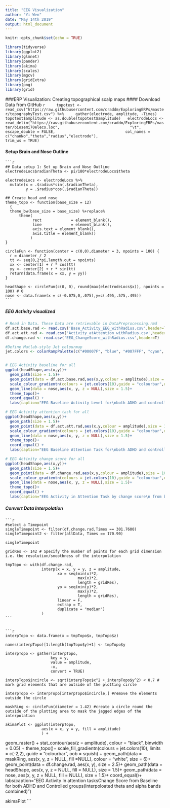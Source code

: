 ---
title: "EEG Visualization"
author: "Yi Wen"
date: "May 14th 2019"
output: html_document
---

```{r setup, include=FALSE}
knitr::opts_chunk$set(echo = TRUE)
```

```{r, warning = FALSE, message = FALSE}
library(tidyverse)
library(ggplot2)
library(glmnet)
library(pander)
library(akima)
library(scales)
library(mgcv)
library(gridExtra)
library(png)
library(grid)
```

###ERP Visualization: Creating topographical scalp maps
#### Download Data from GitHub
    ```{r}
    topotest <- read_csv("https://raw.githubusercontent.com/craddm/ExploringERPs/master/topographyTest.csv") %>%
    gather(electrode, amplitude, -Times)
  topotest$amplitude <- as.double(topotest$amplitude)
  electrodeLocs <- read_delim("https://raw.githubusercontent.com/craddm/ExploringERPs/master/biosemi70elecs.loc",
                              "\t",
                              escape_double = FALSE,
                              col_names = c("chanNo","theta","radius","electrode"),
                              trim_ws = TRUE)
    ```

#### Setup Brain and Nose Outline
    ```{r}
    ## Data setup 1: Set up Brain and Nose Outline
    electrodeLocs$radianTheta <- pi/180*electrodeLocs$theta
    
    electrodeLocs <- electrodeLocs %>%
      mutate(x = .$radius*sin(.$radianTheta),
             y = .$radius*cos(.$radianTheta))
    
    ## Create head and nose
    theme_topo <- function(base_size = 12)
      {
      theme_bw(base_size = base_size) %+replace%
          theme(
                rect             = element_blank(),
                line             = element_blank(),
                axis.text = element_blank(),
                axis.title = element_blank()
               )
    }
    
    circleFun <- function(center = c(0,0),diameter = 3, npoints = 100) {
      r = diameter / 2
      tt <- seq(0,2*pi,length.out = npoints)
      xx <- center[1] + r * cos(tt)
      yy <- center[2] + r * sin(tt)
      return(data.frame(x = xx, y = yy))
    }
    
    headShape <- circleFun(c(0, 0), round(max(electrodeLocs$x)), npoints = 100) # 0
    nose <- data.frame(x = c(-0.075,0,.075),y=c(.495,.575,.495))
    ```

##### EEG Activity visualized

```{r, message=F, warning=F}
# Read in Data. These Data are retrievable in DataPreprocessing.rmd
df.act.base.rad <- read.csv('Base_Activity_EEG_withRadius.csv',header=T)
df.act.att.rad <- read.csv('Activity_atAttention_withRadius.csv',header=T)
df.change.rad <- read.csv('EEG_ChangeScore_withRadius.csv',header=T)
```

```{r}
#Define Matlab-style Jet colourmap
jet.colors <- colorRampPalette(c("#00007F", "blue", "#007FFF", "cyan", "#7FFF7F", "yellow", "#FF7F00", "red", "#7F0000"))


# EEG Activity baseline for all
ggplot(headShape,aes(x,y))+
  geom_path(size = 1.5)+
  geom_point(data = df.act.base.rad,aes(x,y,colour = amplitude),size = 10)+
  scale_colour_gradientn(colours = jet.colors(10),guide = "colourbar",oob = squish)+ #note: oob = squish forces everything outside the colour limits to equal nearest colour boundary (i.e. below min colours = min colour)
  geom_line(data = nose,aes(x, y, z = NULL),size = 1.5)+
  theme_topo()+
  coord_equal() +
  labs(caption="EEG Baseline Activity Level for\nboth ADHD and controlled group\ntheta/alpha band combined")

# EEG Activity attention task for all
ggplot(headShape,aes(x,y))+
  geom_path(size = 1.5)+
  geom_point(data = df.act.att.rad,aes(x,y,colour = amplitude),size = 10)+
  scale_colour_gradientn(colours = jet.colors(10),guide = "colourbar",oob = squish)+ #note: oob = squish forces everything outside the colour limits to equal nearest colour boundary (i.e. below min colours = min colour)
  geom_line(data = nose,aes(x, y, z = NULL),size = 1.5)+
  theme_topo()+
  coord_equal() +
  labs(caption="EEG Baseline Attention Task for\nboth ADHD and controlled group\ntheta/alpha band combined")

# EEG Activity change score for all
ggplot(headShape,aes(x,y))+
  geom_path(size = 1.5)+
  geom_point(data = df.change.rad,aes(x,y,colour = amplitude),size = 10)+
  scale_colour_gradientn(colours = jet.colors(10),guide = "colourbar",oob = squish)+ #note: oob = squish forces everything outside the colour limits to equal nearest colour boundary (i.e. below min colours = min colour)
  geom_line(data = nose,aes(x, y, z = NULL),size = 1.5)+
  theme_topo()+
  coord_equal() +
  labs(caption="EEG Activity in Attention Task by change score\n from baseline for both ADHD and controlled group\ntheta/alpha band combined")
```

##### Convert Data Interpolation
    ```{r}
    #select a Timepoint
    singleTimepoint <- filter(df.change.rad,Times == 301.7600)
    singleTimepoint2 <- filter(allData, Times == 170.90)
    
    singleTimepoint
    
    gridRes <- 142 # Specify the number of points for each grid dimension i.e. the resolution/smoothness of the interpolation
    
    tmpTopo <- with(df.change.rad,
                    interp(x = x, y = y, z = amplitude,
                           xo = seq(min(x)*2,
                                    max(x)*2,
                                    length = gridRes),
                           yo = seq(min(y)*2,
                                    max(y)*2,
                                    length = gridRes),
                           linear = F,
                           extrap = T,
                           duplicate = "median")
                    ) 
    ```
  
    
    ```{r}
    interpTopo <- data.frame(x = tmpTopo$x, tmpTopo$z)

    names(interpTopo)[1:length(tmpTopo$y)+1] <- tmpTopo$y
    
    interpTopo <- gather(interpTopo,
                        key = y,
                        value = amplitude,
                        -x,
                        convert = TRUE)
    
    interpTopo$incircle <- sqrt(interpTopo$x^2 + interpTopo$y^2) < 0.7 # mark grid elements that are outside of the plotting circle
    
    interpTopo <- interpTopo[interpTopo$incircle,] #remove the elements outside the circle
    
    maskRing <- circleFun(diameter = 1.42) #create a circle round the outside of the plotting area to mask the jagged edges of the interpolation
    
    akimaPlot <- ggplot(interpTopo,
                    aes(x = x, y = y, fill = amplitude)
                    ) +
  geom_raster() +
  stat_contour(aes(z = amplitude),
               colour = "black",
               binwidth = 0.05) +
  theme_topo()+
  scale_fill_gradientn(colours = jet.colors(10),
                       limits = c(-2,2),
                       guide = "colourbar",
                       oob = squish) + 
  geom_path(data = maskRing,
            aes(x, y, z = NULL, fill =NULL),
            colour = "white",
            size = 6)+
  geom_point(data = df.change.rad,
             aes(x, y),
             size = 2.5)+
  geom_path(data = headShape,
            aes(x, y, z = NULL, fill = NULL),
            size = 1.5)+
  geom_path(data = nose,
            aes(x, y, z = NULL, fill = NULL),
            size = 1.5)+
  coord_equal()+
      labs(caption="EEG Activity In attention tasks\nby Change Score from Baseline for both ADHD and Controlled groups\n(Interpoloated theta and alpha bands combined)")

akimaPlot
```
